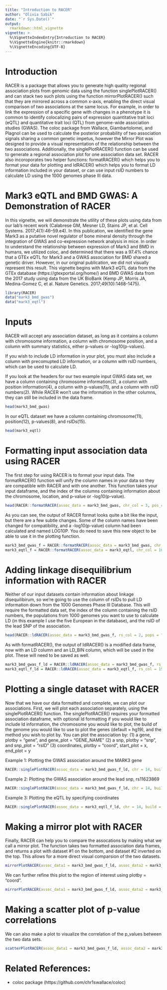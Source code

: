```yaml
---
title: "Introduction to RACER"
author: "Olivia Sabik"
date: "`r Sys.Date()`"
output: 
  rmarkdown::html_vignette
vignette: >
  %\VignetteIndexEntry{Introduction to RACER}
  %\VignetteEngine{knitr::rmarkdown}
  %\VignetteEncoding{UTF-8}
---
```


# Introduction
RACER is a package that allows you to generate high quality regional association plots from genomic data using the function singlePlotRACER() and can stack two such plots using the function mirrorPlotRACER() such that they are mirrored across a common x-axis, enabling the direct visual comparison of two associations at the same locus. For example, in order to link the expression of a specific gene with changes in a phenotype it is common to identify colocalizing pairs of expression quantitative trait loci (eQTL) and quantitative trait loci (QTL) from genome-wide association studies (GWAS). The coloc package from Wallace, Giambartolomei, and Plagnol can be used to calculate the posterior probability of two association signals sharing a common genetic impetus, however the Mirror Plot was designed to provide a visual representation of the relationship between the two associations. Additionally, the singlePlotRACER() function can be used to generate a regional association plot for one association data set. RACER also incoroporates two helper functions: formatRACER() which helps you to format your data for plotting and ldRACER() which helps you to format LD information included in your dataset, or can use input rsID numbers to calculate LD using the 1000 genomes phase III data. 

# Mark3 eQTL and BMD GWAS: A Demonstration of RACER 
In this vignette, we will demonstrate the utility of these plots using data from our lab's recent work (Calabrese GM, Mesner LD, Stains JP, et al. Cell Systems. 2017;4(1):46–59.e4). In this publication, we identified the gene Mark3 as a putative novel regulator of bone mineral density through the integration of GWAS and co-expression network analysis in mice. In order to understand the relationship between expression of Mark3 and BMD in humans, we utilized coloc, and determined that there was a 97.4% chance that a GTEx eQTL for Mark3 and a GWAS association for BMD shared a genetic driver. However, in our original publication, we did not visually represent this result. This vignette begins with Mark3 eQTL data from the GTEx database (https://gtexportal.org/home/) and BMD GWAS data from the 2017 study using data from the UK BioBank (Kemp JP, Morris JA, Medina-Gomez C, et al. Nature Genetics. 2017;49(10):1468-1475).

```r
library(RACER)
data("mark3_bmd_gwas")
data("mark3_eqtl")
```

# Inputs

RACER will accept any association dataset, as long as it contains a column with chromosome information, a column with chromosome position, and a column with summary statistics, either p-values or -log10(p-values). 

If you wish to include LD information in your plot, you must also include a column with precomupted LD information, or a column with rsID numbers, which can be used to calculate LD. 

If you look at the headers for our two example input GWAS data set, we have a column containing chromosome information(3), a column with position information(4), a column with p-values(11), and a column with rsID numbers(2). While RACER won't use the information in the other columns, they can still be included in the data frame.
```r
head(mark3_bmd_gwas)
```

In our eQTL dataset we have a column containing chromosome(11), position(12), p-values(8), and rsIDs(15). 
```r
head(mark3_eqtl)
```

# Formatting input association data using RACER

The first step for using RACER is to format your input data. The formatRACER() function will unify the column names in your data so they are compatible with RACER and with one another. This function takes your input dataframe, and the index of the columns containing information about the chromosome, location, and p-value or -log10(p-value). 

```r
head(RACER::formatRACER(assoc_data = mark3_bmd_gwas, chr_col = 3, pos_col = 4, p_col = 11))
```

As you can see, the output of RACER format looks quite a bit like the input, but there are a few subtle changes. Some of the column names have been changed for compatibility, and a -log10(p-value) column had been calculated and named LOG10P. You do need to save this new object to be able to use it in the plotting function. 

```r
mark3_bmd_gwas_f = RACER::formatRACER(assoc_data = mark3_bmd_gwas, chr_col = 3, pos_col = 4, p_col = 11)
mark3_eqtl_f = RACER::formatRACER(assoc_data = mark3_eqtl, chr_col = 10, pos_col = 11, p_col = 7)
```

# Adding linkage disequilibrium information with RACER

Neither of our input datasets contain information about linkage disequilibirum, so we're going to use the column of rsIDs to pull LD information down from the 1000 Genomes Phase III Database. This will require the formatted data set, the index of the column containing the rsID numbers, the populations from 1000 genomes you want to use to calculate LD (in this example I use the five European in the database), and the rsID of the lead SNP of the association. 

```r
head(RACER::ldRACER(assoc_data = mark3_bmd_gwas_f, rs_col = 2, pops = "EUR", lead_snp = "rs11623869"))
```

As with formatRACER(), the output of ldRACER() is a modified data frame, now with an LD column and an LD_BIN column, which will be used in the plot. These will need to be saved as well.

```r
mark3_bmd_gwas_f_ld = RACER::ldRACER(assoc_data = mark3_bmd_gwas_f, rs_col = 2, pops = "EUR", lead_snp = "rs11623869")
mark3_eqtl_f_ld = RACER::ldRACER(assoc_data = mark3_eqtl_f, rs_col = 15, pops = "EUR", lead_snp = "rs11623869")
```

# Plotting a single dataset with RACER

Now that we have our data formatted and complete, we can plot our associations. First, we will plot each association separately, using the singlePlotRACER() function. The singlePlotRACER() requires your formatted association dataframe, with optional ld formatting if you would like to include ld information, the chromosome you would like to plot, the build of the genome you would like to use to plot the genes (default = hg19), and the method you wish to plot by. You can plot the association by:
(1) a gene, plotby = "gene", and gene_plot = "GENE_NAME"
(2) a snp, plotby = "snp", and snp_plot = "rsID"
(3) coordinates, plotby = "coord", start_plot = x, end_plot = y

Example 1: Plotting the GWAS association around the MARK3 gene
```r
RACER::singlePlotRACER(assoc_data = mark3_bmd_gwas_f_ld, chr = 14, build = "hg19", plotby = "gene", gene_plot = "MARK3")
```

Example 2: Plotting the GWAS association around the lead snp, rs11623869
```r
RACER::singlePlotRACER(assoc_data = mark3_bmd_gwas_f_ld, chr = 14, build = "hg19", plotby = "snp", snp_plot = "rs11623869")
```

Example 3: Plotting the eQTL by specifying coordinates
```r
RACER::singlePlotRACER(assoc_data = mark3_eqtl_f_ld, chr = 14, build = "hg19", plotby = "coord", start_plot = 103750000, end_plot = 104250000)
```

# Making a mirror plot with RACER

Finally, RACER can help you to compare the assocations by making what we call a mirror plot. The function takes two formatted association data frames, and returns a plot with dataset #1 on the bottom, and dataset #2 inverted on the top. This allows for a more direct visual comparsion of the two datasets. 

```r
mirrorPlotRACER(assoc_data1 = mark3_bmd_gwas_f_ld, assoc_data2 = mark3_eqtl_f_ld, chr = 14, plotby = "gene", gene_plot = "MARK3")
```

We can further refine this plot to the region of interest using plotby = "coord". 
```r
mirrorPlotRACER(assoc_data1 = mark3_bmd_gwas_f_ld, assoc_data2 = mark3_eqtl_f_ld, chr = 14, plotby = "coord", start_plot = 103750000, end_plot = 104250000)
```

# Making a scatter plot of p-value correlations
We can also make a plot to visualize the correlation of the p_values between the two data sets.
```r
scatterPlotRACER(assoc_data1 = mark3_bmd_gwas_f_ld, assoc_data2 = mark3_eqtl_f_ld, chr = 14, name1 = "BMD GWAS", name2 = "MARK3 eQTL", region_start = 103750000, region_end = 104250000, ld_df = 1)
```


# Related References:
- coloc package (https://github.com/chr1swallace/coloc)

